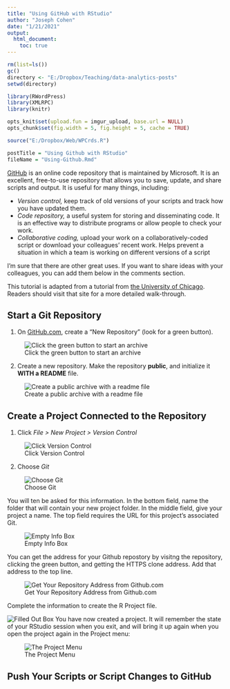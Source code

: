 ```yaml
---
title: "Using GitHub with RStudio"
author: "Joseph Cohen"
date: "1/21/2021"
output: 
  html_document:
    toc: true
---
```


```r

rm(list=ls())
gc()
directory <- "E:/Dropbox/Teaching/data-analytics-posts"
setwd(directory)

library(RWordPress)
library(XMLRPC)
library(knitr)

opts_knit$set(upload.fun = imgur_upload, base.url = NULL)  
opts_chunk$set(fig.width = 5, fig.height = 5, cache = TRUE)

source("E:/Dropbox/Web/WPCrds.R")

postTitle = "Using Github with RStudio"
fileName = "Using-Github.Rmd"

```

[GitHub](https://github.com/) is an online code repository that is maintained by Microsoft.  It is an excellent, free-to-use repository that allows you to save, update, and share scripts and output.  It is useful for many things, including:

* *Version control,* keep track of old versions of your scripts and track how you have updated them.
* *Code repository,* a useful system for storing and disseminating code.  It is an effective way to distribute programs or allow people to check your work.
* *Collaborative coding,* upload your work on a collaboratively-coded script or download your colleagues' recent work.  Helps prevent a situation in which a team is working on different versions of a script

I'm sure that there are other great uses.  If you want to share ideas with your colleagues, you can add them below in the comments section.

This tutorial is adapted from a tutorial from [the University of Chicago](https://cfss.uchicago.edu/setup/git-with-rstudio/).  Readers should visit that site for a more detailed walk-through.

## Start a Git Repository

1.  On [GitHub.com](https://www.github.com), create a "New Repository" (look for a green button).  

![Click the green button to start an archive](E:/Dropbox/Teaching/data-analytics-posts/git1.jpg)

2.  Create a new repository.  Make the repository **public**, and initialize it **WITH a README** file.

![Create a public archive with a readme file](E:/Dropbox/Teaching/data-analytics-posts/git2.jpg)

## Create a Project Connected to the Repository

1.  Click *File > New Project > Version Control*

![Click Version Control](E:/Dropbox/Teaching/data-analytics-posts/git3.jpg)

2.  Choose *Git*

![Choose Git](E:/Dropbox/Teaching/data-analytics-posts/git4.jpg)

You will ten be asked for this information.  In the bottom field, name the folder that will contain your new project folder.  In the middle field, give your project a name.  The top field requires the URL for this project's associated Git.

![Empty Info Box](E:/Dropbox/Teaching/data-analytics-posts/git5.jpg)


You can get the address for your Github repostory by visitng the repository, clicking the green button, and getting the HTTPS clone address.  Add that address to the top line.

![Get Your Repository Address from Github.com](E:/Dropbox/Teaching/data-analytics-posts/git6.jpg)

Complete the information to create the R Project file.

![Filled Out Box](E:/Dropbox/Teaching/data-analytics-posts/git7.jpg)
You have now created a project.  It will remember the state of your RStudio session when you exit, and will bring it up again when you open the project again in the Project menu:

![The Project Menu](E:/Dropbox/Teaching/data-analytics-posts/git8.jpg)

## Push Your Scripts or Script Changes to GitHub


